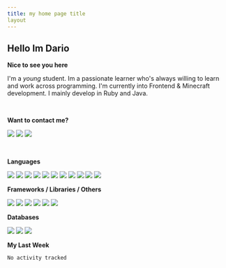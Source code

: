 ```yaml
---
title: my home page title
layout
---
```


<h2>Hello Im Dario</h2>

**Nice to see you here**

I'm a *young* student. Im a passionate learner who's always willing to learn and work across
programming. I'm currently into Frontend & Minecraft development. I mainly develop in Ruby and Java.

<br/>

**Want to contact me?**

<a href="https://github.com/knerio"><img src="https://img.shields.io/badge/-Github-blue?style=for-the-badge&logo=github&logoColor=white"/></a> <a href="https://discord.com/users/639416958923702292"><img src="https://img.shields.io/badge/-knerio-blue?style=for-the-badge&logo=discord&logoColor=white"/></a> <a href="https://twitch.tv/dopalos_"><img src="https://img.shields.io/badge/-twitch-blue?style=for-the-badge&logo=twitch&logoColor=white"/></a>

<br />

**Languages**

<img src="https://img.shields.io/badge/-HTML-blue?style=for-the-badge&logo=html5&logoColor=white"/> <img src="https://img.shields.io/badge/-CSS-blue?style=for-the-badge&logo=CSS3&logoColor=white"/> <img src="https://img.shields.io/badge/-Javascript-blue?style=for-the-badge&logo=javascript&logoColor=white"/> <img src="https://img.shields.io/badge/-Typescript-blue?style=for-the-badge&logo=TypeScript&logoColor=white"/> <img src="https://img.shields.io/badge/-Java-blue?style=for-the-badge&logo=java&logoColor=white"/> <img src="https://img.shields.io/badge/-Kotlin-blue?style=for-the-badge&logo=kotlin&logoColor=white"/> <img src="https://img.shields.io/badge/-SQL-blue?style=for-the-badge&logo=MYSQL&logoColor=white"/> <img src="https://img.shields.io/badge/-Markdown-blue?style=for-the-badge&logo=Markdown&logoColor=white"/> <img src="https://img.shields.io/badge/-JSON-blue?style=for-the-badge&logo=JSON&logoColor=white"/> <img src="https://img.shields.io/badge/-Git-blue?style=for-the-badge&logo=Git&logoColor=white"/> <img src="https://img.shields.io/badge/-Ruby-blue?style=for-the-badge&logo=Ruby&logoColor=white"/>
<br />

 **Frameworks / Libraries / Others**

<img src="https://img.shields.io/badge/-Bootstrap-blue?style=for-the-badge&logo=Bootstrap&logoColor=white"/> <img src="https://img.shields.io/badge/-Node.JS-blue?style=for-the-badge&logo=node.js&logoColor=white"/> <img src="https://img.shields.io/badge/-React-blue?style=for-the-badge&logo=React&logoColor=white"/> <img src="https://img.shields.io/badge/-Express-blue?style=for-the-badge&logo=Express&logoColor=white"/> <img src="https://img.shields.io/badge/-Next.Js-blue?style=for-the-badge&logo=Next.Js&logoColor=white"/> <img src="https://img.shields.io/badge/-Ruby_On_Rails-blue?style=for-the-badge&logo=ruby-on-rails&logoColor=white"/>

**Databases**

<img src="https://img.shields.io/badge/-MongoDB-blue?style=for-the-badge&logo=mongodb&logoColor=white"/> <img src="https://img.shields.io/badge/-MariaDB-blue?style=for-the-badge&logo=MariaDB&logoColor=white"/>
<img src="https://img.shields.io/badge/-PostgreSQL-blue?style=for-the-badge&logo=PostgreSQl&logoColor=white"/>

**My Last Week**

<!--START_SECTION:waka-->

```txt
No activity tracked
```

<!--END_SECTION:waka-->
